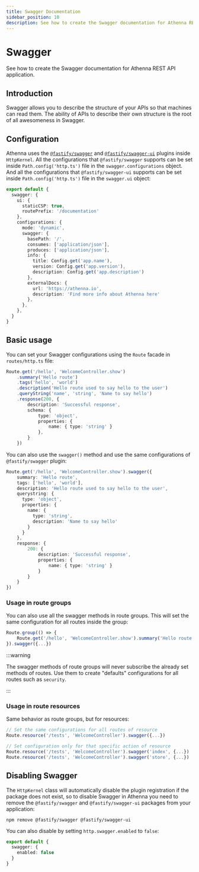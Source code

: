 ```yaml
---
title: Swagger Documentation
sidebar_position: 10
description: See how to create the Swagger documentation for Athenna REST API application.
---
```


# Swagger

See how to create the Swagger documentation for Athenna REST API application.

## Introduction

Swagger allows you to describe the structure of 
your APIs so that machines can read them. The 
ability of APIs to describe their own structure 
is the root of all awesomeness in Swagger.

## Configuration

Athenna uses the [`@fastify/swagger`](https://github.com/fastify/fastify-swagger) 
and [`@fastify/swagger-ui`](https://github.com/fastify/fastify-swagger-ui) 
plugins inside `HttpKernel`. All the configurations that `@fastify/swagger` 
supports can be set inside `Path.config('http.ts')` file in the `swagger.configurations` 
object. And all the configurations that `@fastify/swagger-ui`
supports can be set inside `Path.config('http.ts')` file in the `swagger.ui` object:

```typescript title="Path.config('http.ts')"
export default {
  swagger: {
    ui: {
      staticCSP: true,
      routePrefix: '/documentation'
    },
    configurations: {
      mode: 'dynamic',
      swagger: {
        basePath: '/',
        consumes: ['application/json'],
        produces: ['application/json'],
        info: {
          title: Config.get('app.name'),
          version: Config.get('app.version'),
          description: Config.get('app.description')
        },
        externalDocs: {
          url: 'https://athenna.io',
          description: 'Find more info about Athenna here'
        },
      },
    },
  }
}
```

## Basic usage

You can set your Swagger configurations using 
the `Route` facade in `routes/http.ts` file:

```typescript title="Path.route('http.ts')"
Route.get('/hello', 'WelcomeController.show')
    .summary('Hello route')
    .tags('hello', 'world')
    .description('Hello route used to say hello to the user')
    .queryString('name', 'string', 'Name to say hello')
    .response(200, {
        description: 'Successful response',
        schema: {
            type: 'object',
            properties: {
                name: { type: 'string' }
            },
        }
    })
```

You can also use the `swagger()` method and use 
the same configurations of `@fastify/swagger` plugin:

```typescript title="Path.route('http.ts')"
Route.get('/hello', 'WelcomeController.show').swagger({
    summary: 'Hello route',
    tags: ['hello', 'world'],
    description: 'Hello route used to say hello to the user',
    querystring: {
      type: 'object',
      properties: {
        name: {
          type: 'string',
          description: 'Name to say hello'
        }
      }
    },
    response: {
        200: {
            description: 'Successful response',
            properties: {
                name: { type: 'string' }
            }
        }
    }
})
```

### Usage in route groups

You can also use all the swagger methods in route groups. 
This will set the same configuration for all routes inside 
the group:

```typescript title="Path.route('http.ts')"
Route.group(() => {
    Route.get('/hello', 'WelcomeController.show').summary('Hello route')
}).swagger({...})
```

:::warning

The swagger methods of route groups will never subscribe 
the already set methods of routes. Use them to create "defaults"
configurations for all routes such as `security`.

:::

### Usage in route resources

Same behavior as route groups, but for resources:

```typescript title="Path.route('http.ts')"
// Set the same configurations for all routes of resource
Route.resource('/tests', 'WelcomeController').swagger({...})

// Set configuration only for that specific action of resource
Route.resource('/tests', 'WelcomeController').swagger('index', {...})
Route.resource('/tests', 'WelcomeController').swagger('store', {...})
```

## Disabling Swagger

The `HttpKernel` class will automatically disable the
plugin registration if the package does not exist, so
to disable Swagger in Athenna you need to remove the
`@fastify/swagger` and `@fastify/swagger-ui` packages from your
application:

```shell
npm remove @fastify/swagger @fastify/swagger-ui
```

You can also disable by setting `http.swagger.enabled` to `false`:

```typescript title="Path.config('http.ts')"
export default {
  swagger: {
    enabled: false
  }
}
```
